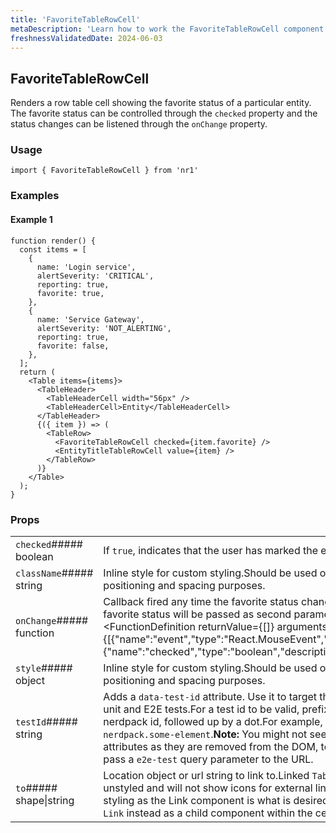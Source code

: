 ```yaml
---
title: 'FavoriteTableRowCell'
metaDescription: 'Learn how to work the FavoriteTableRowCell component'
freshnessValidatedDate: 2024-06-03
---
```

## FavoriteTableRowCell

Renders a row table cell showing the favorite status of a particular entity. The favorite status can be controlled through the `checked` property and the status changes can be listened through the `onChange` property.

### Usage

```
import { FavoriteTableRowCell } from 'nr1'
```



### Examples

#### Example 1

```
function render() {
  const items = [
    {
      name: 'Login service',
      alertSeverity: 'CRITICAL',
      reporting: true,
      favorite: true,
    },
    {
      name: 'Service Gateway',
      alertSeverity: 'NOT_ALERTING',
      reporting: true,
      favorite: false,
    },
  ];
  return (
    <Table items={items}>
      <TableHeader>
        <TableHeaderCell width="56px" />
        <TableHeaderCell>Entity</TableHeaderCell>
      </TableHeader>
      {({ item }) => (
        <TableRow>
          <FavoriteTableRowCell checked={item.favorite} />
          <EntityTitleTableRowCell value={item} />
        </TableRow>
      )}
    </Table>
  );
}
```



### Props

|                          |                                                                                                                                                                                                                                                                                                                                                                                                                                                                                                 |
| ------------------------ | ----------------------------------------------------------------------------------------------------------------------------------------------------------------------------------------------------------------------------------------------------------------------------------------------------------------------------------------------------------------------------------------------------------------------------------------------------------------------------------------------- |
| `checked`##### boolean   | If `true`, indicates that the user has marked the entity as favorite.                                                                                                                                                                                                                                                                                                                                                                                                                           |
| `className`##### string  | Inline style for custom styling.Should be used only for positioning and spacing purposes.                                                                                                                                                                                                                                                                                                                                                                                                       |
| `onChange`##### function | Callback fired any time the favorite status changes. The new favorite status will be passed as second parameter.&lt;FunctionDefinition returnValue=&#x7B;\[]} arguments=&#x7B;\[&#x7B;"name":"event","type":"React.MouseEvent","description":""},&#x7B;"name":"checked","type":"boolean","description":""}]} />                                                                                                                                                                                 |
| `style`##### object      | Inline style for custom styling.Should be used only for positioning and spacing purposes.                                                                                                                                                                                                                                                                                                                                                                                                       |
| `testId`##### string     | Adds a `data-test-id` attribute. Use it to target the component in unit and E2E tests.For a test id to be valid, prefix it with your nerdpack id, followed up by a dot.For example, `my-nerdpack.some-element`.**Note:** You might not see `data-test-id` attributes as they are removed from the DOM, to debug them pass a `e2e-test` query parameter to the URL.                                                                                                                              |
| `to`##### shape\|string  | Location object or url string to link to.Linked `TableRowCell`s are unstyled and will not show icons for external links. If the same styling as the Link component is what is desired, then use a `Link` instead as a child component within the cell.### shape|                                      |   | | ------------------------------------ | - | | `pathname`##### REQUIRED##### string |   | | `search`##### string                 |   | | `hash`##### string                   |   | |